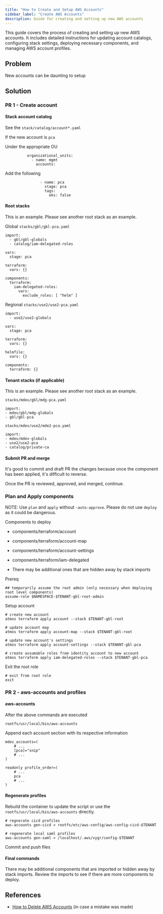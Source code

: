 ```yaml
---
title: "How to Create and Setup AWS Accounts"
sidebar_label: "Create AWS Accounts"
description: Guide for creating and setting up new AWS accounts
---
```


<Intro>
This guide covers the process of creating and setting up new AWS accounts. It includes detailed instructions for updating account catalogs, configuring stack settings, deploying necessary components, and managing AWS account profiles.
</Intro>

## Problem

New accounts can be daunting to setup

## Solution

### PR 1 - Create account

#### Stack account catalog

See the `stack/catalog/account*.yaml`

If the new account is `pca`

Under the appropriate OU

```
          organizational_units:
            - name: mgmt
              accounts:
```

Add the following

```
                - name: pca
                  stage: pca
                  tags:
                    eks: false
```

#### Root stacks

This is an example. Please see another root stack as an example.

Global `stacks/gbl/gbl-pca.yaml`

```
import:
  - gbl/gbl-globals
  - catalog/iam-delegated-roles

vars:
  stage: pca

terraform:
  vars: {}

components:
  terraform:
    iam-delegated-roles:
      vars:
        exclude_roles: [ "helm" ]
```

Regional `stacks/use2/use2-pca.yaml`

```
import:
  - use2/use2-globals

vars:
  stage: pca

terraform:
  vars: {}

helmfile:
  vars: {}

components:
  terraform: {}
```

#### Tenant stacks (if applicable)

This is an example. Please see another root stack as an example.

`stacks/mdev/gbl/mdg-pca.yaml`

```
import:
- mdev/gbl/mdg-globals
- gbl/gbl-pca
```

`stacks/mdev/use2/mde2-pca.yaml`

```
import:
- mdev/mdev-globals
- use2/use2-pca
- catalog/private-ca
```

#### Submit PR and merge

It's good to commit and draft PR the changes because once the component has been applied, it's difficult to reverse.

Once the PR is reviewed, approved, and merged, continue.

### Plan and Apply components

NOTE: Use `plan` and `apply` without `-auto-approve`. Please do not use `deploy` as it could be dangerous.

Components to deploy

- components/terraform/account

- components/terraform/account-map

- components/terraform/account-settings

- components/terraform/iam-delegated

- There may be additional ones that are hidden away by stack imports

Prereq

```
## temporarily assume the root admin (only necessary when deploying root level components)
assume-role $NAMESPACE-$TENANT-gbl-root-admin
```

Setup account

```
# create new account
atmos terraform apply account --stack $TENANT-gbl-root

# update account map
atmos terraform apply account-map --stack $TENANT-gbl-root

# update new account's settings
atmos terraform apply account-settings --stack $TENANT-gbl-pca

# create assumable roles from identity account to new account
atmos terraform apply iam-delegated-roles --stack $TENANT-gbl-pca
```

Exit the root role

```
# exit from root role
exit
```

### PR 2 - aws-accounts and profiles

#### aws-accounts

After the above commands are executed

`rootfs/usr/local/bin/aws-accounts`

Append each account section with its respective information

```
mdev_accounts=(
	# ...
	[pca]="snip"
	# ...
)
```

```
readonly profile_order=(
	# ...
	pca
	# ...
)
```

#### Regenerate profiles

Rebuild the container to update the script or use the `rootfs/usr/local/bin/aws-accounts` directly.

```
# regnerate cicd profiles
aws-accounts gen-cicd > rootfs/etc/aws-config/aws-config-cicd-$TENANT

# regenerate local saml profiles
aws-accounts gen-saml > /localhost/.aws/vygr/config-$TENANT
```

Commit and push files

#### Final commands

There may be additional components that are imported or hidden away by stack imports. Review the imports to see if there
are more components to deploy.

## References

- [How to Delete AWS Accounts](/learn/accounts/tutorials/how-to-delete-aws-accounts) (in case a mistake was made)
